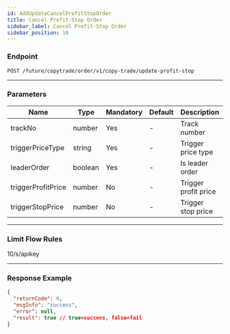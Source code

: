 ```yaml
---
id: AddUpdateCancelProfitStopOrder
title: Cancel Profit-Stop Order
sidebar_label: Cancel Profit-Stop Order
sidebar_position: 10
---
```


### Endpoint

`POST /future/copytrade/order/v1/copy-trade/update-profit-stop`

---

### Parameters

| Name | Type | Mandatory | Default | Description | Ranges |
| --- | --- | --- | --- | --- | --- |
| trackNo | number | Yes | - | Track number | - |
| triggerPriceType | string | Yes | - | Trigger price type | LATEST_PRICE, MARK_PRICE |
| leaderOrder | boolean | Yes | - | Is leader order | true, false |
| triggerProfitPrice | number | No | - | Trigger profit price | - |
| triggerStopPrice | number | No | - | Trigger stop price | - |

---

### Limit Flow Rules

10/s/apikey

---

### Response Example

```json
{
  "returnCode": 0,
  "msgInfo": "success",
  "error": null,
  "result": true // true=success, false=fail
}
```
